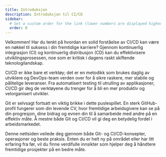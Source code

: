 ```yaml
---
title: Introduksjon
description: Introduksjon til CI/CD
sidebar:
  # Set a custom order for the link (lower numbers are displayed higher up)
  order: 0
---
```



Velkommen! Har du tenkt på hvordan en solid forståelse av CI/CD kan være en nøkkel til suksess i din fremtidige karriere? Gjennom kontinuerlig integrasjon (CI) og kontinuerlig distribusjon (CD) kan du effektivisere utviklingsprosessen, noe som er kritisk i dagens raskt skiftende teknologilandskap.

CI/CD er ikke bare et verktøy; det er en metodikk som brukes daglig av utviklere og DevOps-team verden over for å sikre raskere, mer stabile og pålitelige leveranser. Fra automatisert testing til utrulling av applikasjoner, CI/CD gir deg de verktøyene du trenger for å bli en mer produktiv og velorganisert utvikler.

Git er selvsagt fortsatt en viktig brikke i dette puslespillet. En sterk GitHub-profil fungerer som din levende CV, hvor fremtidige arbeidsgivere kan se på din progresjon, dine bidrag og evnen din til å samarbeide med andre på en effektiv måte. Å mestre både Git og CI/CD vil gi deg en betydelig fordel i arbeidsmarkedet.

Denne nettsiden veilede deg gjennom både Git- og CI/CD-konsepter, operasjoner og beste praksis. Enten du er helt ny på området eller har litt erfaring fra før, vil du finne verdifulle innsikter som hjelper deg å håndtere fremtidige prosjekter på en bedre måte.

<ExperienceCID />
<Experience />
<LikeThisPage />
